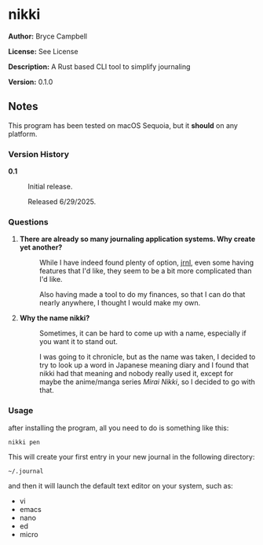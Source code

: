 =nikki=

'''Author:''' Bryce Campbell

'''License:''' See License

'''Description:''' A Rust based CLI tool to simplify journaling

'''Version:''' 0.1.0

==Notes==

This program has been tested on macOS Sequoia, but it 
<strong>should</strong> on any platform.

===Version History===

<dl>
<dt style="font-weight:bold">0.1</dt>
<dd>
<p>Initial release.</p>
<p>Released 6/29/2025.</p>
</dd>
</dl>

===Questions===

<ol>
<li>
<dl>
<dt style="font-weight:bold">There are already so many journaling application systems. Why create yet another?</dt>
<dd>
<p>While I have indeed found plenty of option,
<a href="https://jrnl.sh/en/stable/">jrnl</a>, even 
some having features that I'd like, 
they seem to be a bit more complicated than I'd like.</p>
<p>Also having made a tool to do my finances, 
so that I can do that nearly anywhere, I thought I would make my own.</p>
</dd>
</dl>
</li>
<li>
<dl>
<dt style="font-weight:bold">Why the name nikki?</dt>
<dd>
<p>Sometimes, it can be hard to come up with a name, 
especially if you want it to stand out.</p>
<p>I was going to it chronicle, but as the name was taken, 
I decided to try to look up a word in Japanese meaning diary
and I found that nikki had that meaning and nobody really used it, 
except for maybe the anime/manga series <cite>Mirai Nikki</cite>, 
so I decided to go with that.</p>
</dd>
</dl>
</li>
</ol>

===Usage===

after installing the program, all you need to do is something like this:

<pre>
nikki pen
</pre>

This will create your first entry in your new journal in the following directory:

<pre>
~/.journal
</pre>

and then it will launch the default text editor on your system, such as:

* vi
* emacs
* nano
* ed
* micro